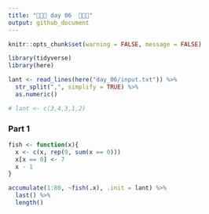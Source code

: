 ```yaml
---
title: "🎄🎄🎄 day 06  🎄🎄🎄"
output: github_document
---
```

```r
knitr::opts_chunk$set(warning = FALSE, message = FALSE)
```

```r
library(tidyverse)
library(here)

lant <- read_lines(here("day_06/input.txt")) %>% 
  str_split(",", simplify = TRUE) %>% 
  as.numeric()

# lant <- c(3,4,3,1,2)
```

### Part 1

```r
fish <- function(x){
  x <- c(x, rep(9, sum(x == 0)))
  x[x == 0] <- 7
  x - 1
}

accumulate(1:80, ~fish(.x), .init = lant) %>% 
  last() %>% 
  length()
  
```


